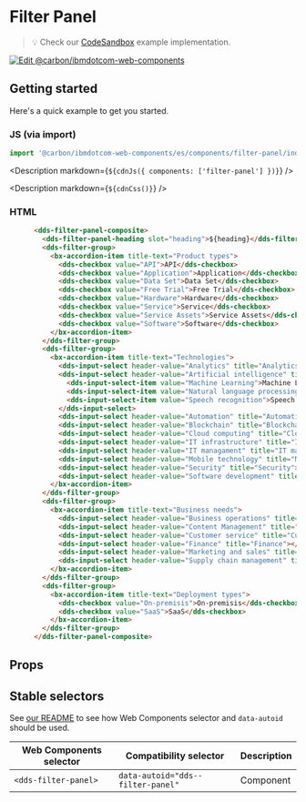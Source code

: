 




# Filter Panel

> 💡 Check our
> [CodeSandbox](https://githubbox.com/carbon-design-system/ibm-dotcom-library/tree/master/packages/web-components/examples/codesandbox/components/filter-panel)
> example implementation.

[![Edit @carbon/ibmdotcom-web-components](https://codesandbox.io/static/img/play-codesandbox.svg)](https://githubbox.com/carbon-design-system/ibm-dotcom-library/tree/master/packages/web-components/examples/codesandbox/components/filter-panel)

## Getting started

Here's a quick example to get you started.

### JS (via import)

```javascript
import '@carbon/ibmdotcom-web-components/es/components/filter-panel/index.js';

```

<Description markdown={`${cdnJs({ components: ['filter-panel'] })}`} />

<Description markdown={`${cdnCss()}`} />

### HTML

```html
      <dds-filter-panel-composite>
        <dds-filter-panel-heading slot="heading">${heading}</dds-filter-panel-heading>
        <dds-filter-group>
          <bx-accordion-item title-text="Product types">
            <dds-checkbox value="API">API</dds-checkbox>
            <dds-checkbox value="Application">Application</dds-checkbox>
            <dds-checkbox value="Data Set">Data Set</dds-checkbox>
            <dds-checkbox value="Free Trial">Free Trial</dds-checkbox>
            <dds-checkbox value="Hardware">Hardware</dds-checkbox>
            <dds-checkbox value="Service">Service</dds-checkbox>
            <dds-checkbox value="Service Assets">Service Assets</dds-checkbox>
            <dds-checkbox value="Software">Software</dds-checkbox>
          </bx-accordion-item>
        </dds-filter-group>
        <dds-filter-group>
          <bx-accordion-item title-text="Technologies">
            <dds-input-select header-value="Analytics" title="Analytics"></dds-input-select>
            <dds-input-select header-value="Artificial intelligence" title="Artificial intelligence">
              <dds-input-select-item value="Machine Learning">Machine Learning</dds-input-select-item>
              <dds-input-select-item value="Natural language processing">Natural language processing</dds-input-select-item>
              <dds-input-select-item value="Speech recognition">Speech recognition</dds-input-select-item>
            </dds-input-select>
            <dds-input-select header-value="Automation" title="Automation"></dds-input-select>
            <dds-input-select header-value="Blockchain" title="Blockchain"></dds-input-select>
            <dds-input-select header-value="Cloud computing" title="Cloud computing"></dds-input-select>
            <dds-input-select header-value="IT infrastructure" title="IT infrastructure"></dds-input-select>
            <dds-input-select header-value="IT managament" title="IT managament"></dds-input-select>
            <dds-input-select header-value="Mobile technology" title="Mobile technology"></dds-input-select>
            <dds-input-select header-value="Security" title="Security"></dds-input-select>
            <dds-input-select header-value="Software development" title="Software development"></dds-input-select>
          </bx-accordion-item>
        </dds-filter-group>
        <dds-filter-group>
          <bx-accordion-item title-text="Business needs">
            <dds-input-select header-value="Business operations" title="Business operations"></dds-input-select>
            <dds-input-select header-value="Content Management" title="Content Management"></dds-input-select>
            <dds-input-select header-value="Customer service" title="Customer service"></dds-input-select>
            <dds-input-select header-value="Finance" title="Finance"></dds-input-select>
            <dds-input-select header-value="Marketing and sales" title="Marketing and sales"></dds-input-select>
            <dds-input-select header-value="Supply chain management" title="Supply chain management"></dds-input-select>
          </bx-accordion-item>
        </dds-filter-group>
        <dds-filter-group>
          <bx-accordion-item title-text="Deployment types">
            <dds-checkbox value="On-premisis">On-premisis</dds-checkbox>
            <dds-checkbox value="SaaS">SaaS</dds-checkbox>
          </bx-accordion-item>
        </dds-filter-group>
      </dds-filter-panel-composite>
```

## Props

<Props of="dds-filter-panel" />

## Stable selectors

See [our README](https://github.com/carbon-design-system/carbon-for-ibm-dotcom/tree/master/packages/web-components#stable-selectors-for-analytics-and-integratione2e-testing-in-web-components) to see how Web Components selector and `data-autoid` should be used.

| Web Components selector | Compatibility selector         | Description |
| ----------------------- | ------------------------------ | ----------- |
| `<dds-filter-panel>`       | `data-autoid="dds--filter-panel"` | Component   |

<Description markdown={contributing} />
